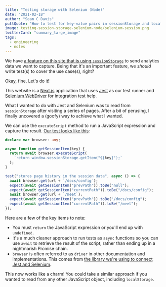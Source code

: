 ```yaml
---
title: "Testing storage with Selenium (Node)"
date: "2021-02-18"
author: "Sean C Davis"
pullQuote: "How to test for key-value pairs in sessionStorage and localStorage using Selenium Node."
image: testing-session-storage-selenium-node/selenium-session.png
twitterCard: "summary_large_image"
tags:
  - engineering
  - notes
---
```


We have [a feature on this site that is using `sessionStorage`](/blog/getting-previous-path-nextjs) to send analytics data we want to capture. Being that it's an important feature, we _should_ write test(s) to cover the use case(s), right?

Okay, fine. Let's do it!

This website is a [Next.js](https://nextjs.org/) application that uses [Jest](https://jestjs.io/) as our test runner and [Selenium WebDriver](https://www.selenium.dev/) for integration test help.

What I wanted to do with Jest and Selenium was to read from `sessionStorage` after visiting a series of pages. After a bit of perusing, I finally uncovered a (goofy) way to achieve what I wanted.

We can use the `executeScript` method to run a JavaScript expression and capture the result. [Our test looks like this](https://github.com/grouparoo/www.grouparoo.com/blob/main/__tests__/integration/sessionStorage.ts):

```ts
declare var browser: any;

async function getSessionItem(key) {
  return await browser.executeScript(
    `return window.sessionStorage.getItem("${key}");`
  );
}

test("stores page history in the session data", async () => {
  await browser.get(url + `/docs/config`);
  expect(await getSessionItem("prevPath")).toBe("null");
  expect(await getSessionItem("currentPath")).toBe("/docs/config");
  await browser.get(url + `/meet`);
  expect(await getSessionItem("prevPath")).toBe("/docs/config");
  expect(await getSessionItem("currentPath")).toBe("/meet");
});
```

Here are a few of the key items to note:

- You must `return` the JavaScript expression or you'll end up with `undefined`.
- It's a much cleaner approach to run tests as `async` functions so you can use `await` to retrieve the result of the script, rather than ending up in a nightmarish Promise chain.
- `browser` is often referred to as `driver` in other documentation and implementations. This comes from [the library we're using to connect Jest and Selenium](https://github.com/alexeyraspopov/jest-webdriver/tree/master/packages/jest-environment-webdriver).

This now works like a charm! You could take a similar approach if you wanted to read from any other JavaScript object, including `localStorage`.
